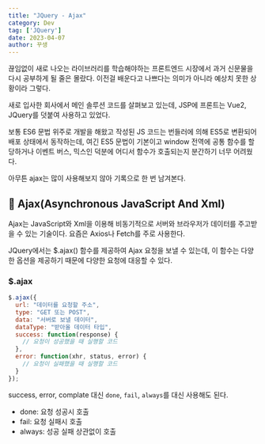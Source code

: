 ```yaml
---
title: "JQuery - Ajax"
category: Dev
tag: ['JQuery']
date: 2023-04-07
author: 꾸생
---
```


끊임없이 새로 나오는 라이브러리를 학습해야하는 프론트엔드 시장에서 과거 신문물을 다시 공부하게 될 줄은 몰랐다. 이전걸 배운다고 나쁘다는 의미가 아니라 예상치 못한 상황이라 그렇다.

새로 입사한 회사에서 메인 솔루션 코드를 살펴보고 있는데, JSP에 프론트는 Vue2, JQuery를 덧붙여 사용하고 있었다.

보통 ES6 문법 위주로 개발을 해왔고 작성된 JS 코드는 번들러에 의해 ES5로 변환되어 배포 상태에서 동작하는데, 여긴 ES5 문법이 기본이고 window 전역에 공통 함수를 할당하거나 이벤트 버스, 믹스인 덕분에 어디서 함수가 호출되는지 분간하기 너무 어려웠다.

아무튼 ajax는 많이 사용해보지 않아 기록으로 한 번 남겨본다.

## 📌 Ajax(Asynchronous JavaScript And Xml)

Ajax는 JavaScript와 Xml을 이용해 비동기적으로 서버와 브라우저가 데이터를 주고받을 수 있는 기술이다. 요즘은 Axios나 Fetch를 주로 사용한다.

JQuery에서는 $.ajax() 함수를 제공하여 Ajax 요청을 보낼 수 있는데, 이 함수는 다양한 옵션을 제공하기 때문에 다양한 요청에 대응할 수 있다.

### $.ajax

```javascript
$.ajax({
  url: "데이터를 요청할 주소",
  type: "GET 또는 POST",
  data: "서버로 보낼 데이터",
  dataType: "받아올 데이터 타입",
  success: function(response) {
    // 요청이 성공했을 때 실행할 코드
  },
  error: function(xhr, status, error) {
    // 요청이 실패했을 때 실행할 코드
  }
});

```

success, error, complate 대신 `done`, `fail`, `always`를 대신 사용해도 된다.

- done: 요청 성공시 호출
- fail: 요청 실패시 호출
- always: 성공 실패 상관없이 호출
